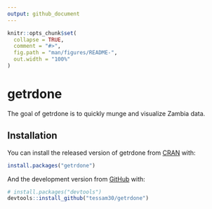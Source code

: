 ```yaml
---
output: github_document
---
```


<!-- README.md is generated from README.Rmd. Please edit that file -->

```r
knitr::opts_chunk$set(
  collapse = TRUE,
  comment = "#>",
  fig.path = "man/figures/README-",
  out.width = "100%"
)
```

# getrdone

<!-- badges: start -->
<!-- badges: end -->

The goal of getrdone is to quickly munge and visualize Zambia data.

## Installation

You can install the released version of getrdone from [CRAN](https://CRAN.R-project.org) with:

``` r
install.packages("getrdone")
```

And the development version from [GitHub](https://github.com/) with:

``` r
# install.packages("devtools")
devtools::install_github("tessam30/getrdone")
```

